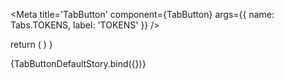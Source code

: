 


<Meta 
  title='TabButton' 
  component={TabButton} 
  args={{
    name: Tabs.TOKENS,
    label: 'TOKENS'
  }}
/>

<ArgsTable of={TabButton}/>

  return (
    <Provider store={store}>
      <TabButton name={args.name} label={args.label}/>
    </Provider>
  )
}

<Canvas>
  <Story name='Default' args={{
  }}
  >
    {TabButtonDefaultStory.bind({})}
  </Story>
</Canvas>